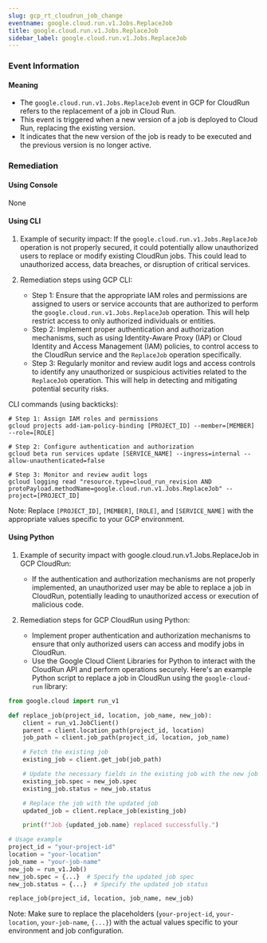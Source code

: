 ```yaml
--- 
slug: gcp_rt_cloudrun_job_change
eventname: google.cloud.run.v1.Jobs.ReplaceJob
title: google.cloud.run.v1.Jobs.ReplaceJob
sidebar_label: google.cloud.run.v1.Jobs.ReplaceJob
---
```

                       
### Event Information

#### Meaning

- The `google.cloud.run.v1.Jobs.ReplaceJob` event in GCP for CloudRun refers to the replacement of a job in Cloud Run.
- This event is triggered when a new version of a job is deployed to Cloud Run, replacing the existing version.
- It indicates that the new version of the job is ready to be executed and the previous version is no longer active.

### Remediation

#### Using Console

None

#### Using CLI

1. Example of security impact: If the `google.cloud.run.v1.Jobs.ReplaceJob` operation is not properly secured, it could potentially allow unauthorized users to replace or modify existing CloudRun jobs. This could lead to unauthorized access, data breaches, or disruption of critical services.

2. Remediation steps using GCP CLI:
   - Step 1: Ensure that the appropriate IAM roles and permissions are assigned to users or service accounts that are authorized to perform the `google.cloud.run.v1.Jobs.ReplaceJob` operation. This will help restrict access to only authorized individuals or entities.
   - Step 2: Implement proper authentication and authorization mechanisms, such as using Identity-Aware Proxy (IAP) or Cloud Identity and Access Management (IAM) policies, to control access to the CloudRun service and the `ReplaceJob` operation specifically.
   - Step 3: Regularly monitor and review audit logs and access controls to identify any unauthorized or suspicious activities related to the `ReplaceJob` operation. This will help in detecting and mitigating potential security risks.

CLI commands (using backticks):
```
# Step 1: Assign IAM roles and permissions
gcloud projects add-iam-policy-binding [PROJECT_ID] --member=[MEMBER] --role=[ROLE]

# Step 2: Configure authentication and authorization
gcloud beta run services update [SERVICE_NAME] --ingress=internal --allow-unauthenticated=false

# Step 3: Monitor and review audit logs
gcloud logging read "resource.type=cloud_run_revision AND protoPayload.methodName=google.cloud.run.v1.Jobs.ReplaceJob" --project=[PROJECT_ID]
```

Note: Replace `[PROJECT_ID]`, `[MEMBER]`, `[ROLE]`, and `[SERVICE_NAME]` with the appropriate values specific to your GCP environment.

#### Using Python

1. Example of security impact with google.cloud.run.v1.Jobs.ReplaceJob in GCP CloudRun:
   - If the authentication and authorization mechanisms are not properly implemented, an unauthorized user may be able to replace a job in CloudRun, potentially leading to unauthorized access or execution of malicious code.

2. Remediation steps for GCP CloudRun using Python:
   - Implement proper authentication and authorization mechanisms to ensure that only authorized users can access and modify jobs in CloudRun.
   - Use the Google Cloud Client Libraries for Python to interact with the CloudRun API and perform operations securely. Here's an example Python script to replace a job in CloudRun using the `google-cloud-run` library:

```python
from google.cloud import run_v1

def replace_job(project_id, location, job_name, new_job):
    client = run_v1.JobClient()
    parent = client.location_path(project_id, location)
    job_path = client.job_path(project_id, location, job_name)

    # Fetch the existing job
    existing_job = client.get_job(job_path)

    # Update the necessary fields in the existing job with the new job details
    existing_job.spec = new_job.spec
    existing_job.status = new_job.status

    # Replace the job with the updated job
    updated_job = client.replace_job(existing_job)

    print(f"Job {updated_job.name} replaced successfully.")

# Usage example
project_id = "your-project-id"
location = "your-location"
job_name = "your-job-name"
new_job = run_v1.Job()
new_job.spec = {...}  # Specify the updated job spec
new_job.status = {...}  # Specify the updated job status

replace_job(project_id, location, job_name, new_job)
```

Note: Make sure to replace the placeholders (`your-project-id`, `your-location`, `your-job-name`, `{...}`) with the actual values specific to your environment and job configuration.


 